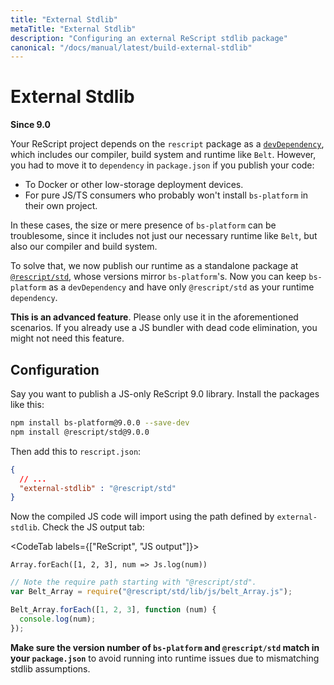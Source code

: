 ```yaml
---
title: "External Stdlib"
metaTitle: "External Stdlib"
description: "Configuring an external ReScript stdlib package"
canonical: "/docs/manual/latest/build-external-stdlib"
---
```


# External Stdlib

**Since 9.0**

Your ReScript project depends on the `rescript` package as a [`devDependency`](https://docs.npmjs.com/specifying-dependencies-and-devdependencies-in-a-package-json-file), which includes our compiler, build system and runtime like `Belt`. However, you had to move it to `dependency` in `package.json` if you publish your code:
- To Docker or other low-storage deployment devices.
- For pure JS/TS consumers who probably won't install `bs-platform` in their own project.

In these cases, the size or mere presence of `bs-platform` can be troublesome, since it includes not just our necessary runtime like `Belt`, but also our compiler and build system.

To solve that, we now publish our runtime as a standalone package at [`@rescript/std`](https://www.npmjs.com/package/@rescript/std), whose versions mirror `bs-platform`'s. Now you can keep `bs-platform` as a `devDependency` and have only `@rescript/std` as your runtime `dependency`.

**This is an advanced feature**. Please only use it in the aforementioned scenarios. If you already use a JS bundler with dead code elimination, you might not need this feature.

## Configuration

Say you want to publish a JS-only ReScript 9.0 library. Install the packages like this:

```sh
npm install bs-platform@9.0.0 --save-dev
npm install @rescript/std@9.0.0
```

Then add this to `rescript.json`:

```json
{
  // ...
  "external-stdlib" : "@rescript/std"
}
```

Now the compiled JS code will import using the path defined by `external-stdlib`. Check the JS output tab:

<CodeTab labels={["ReScript", "JS output"]}>

```res
Array.forEach([1, 2, 3], num => Js.log(num))
```

```js
// Note the require path starting with "@rescript/std".
var Belt_Array = require("@rescript/std/lib/js/belt_Array.js");

Belt_Array.forEach([1, 2, 3], function (num) {
  console.log(num);
});
```

</CodeTab>

**Make sure the version number of `bs-platform` and `@rescript/std` match in your `package.json`** to avoid running into runtime issues due to mismatching stdlib assumptions.
